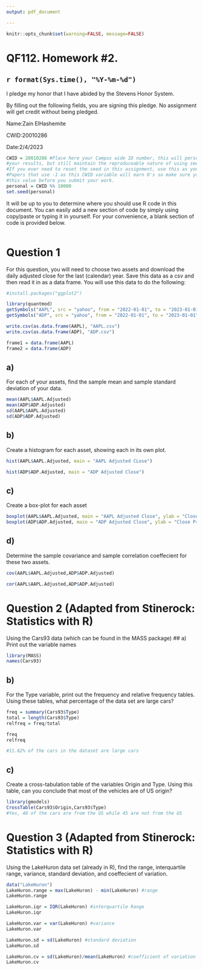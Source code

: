 ---
output: pdf_document

---

```{r global_options, include=FALSE}
knitr::opts_chunk$set(warning=FALSE, message=FALSE)
```



# QF112.  Homework #2.


## `r format(Sys.time(), "%Y-%m-%d")`

I pledge my honor that I have abided by the Stevens Honor System.

By filling out the following fields, you are signing this pledge.  No assignment will get credit without being pledged.

Name:Zain ElHashemite

CWID:20010286

Date:2/4/2023




```{r}
CWID = 20010286 #Place here your Campus wide ID number, this will personalize
#your results, but still maintain the reproduceable nature of using seeds.
#If you ever need to reset the seed in this assignment, use this as your seed
#Papers that use -1 as this CWID variable will earn 0's so make sure you change
#this value before you submit your work.
personal = CWID %% 10000
set.seed(personal)
```

It will be up to you to determine where you should use R code in this document.  You can easily add a new section of code by simply using copy/paste or typing it in yourself.  For your convenience, a blank section of code is provided below.

```{r}

```

# Question 1

For this question, you will need to choose two assets and download the daily adjusted close for the last (calendar) year.  Save this data as a csv and then read it in as a data frame.  You will use this data to do the following:
```{r}
#install.packages("ggplot2")

library(quantmod)
getSymbols("AAPL", src = "yahoo", from = "2022-01-01", to = "2023-01-01")
getSymbols("ADP", src = "yahoo", from = "2022-01-01", to = "2023-01-01")

write.csv(as.data.frame(AAPL), "AAPL.csv")
write.csv(as.data.frame(ADP), "ADP.csv")

frame1 = data.frame(AAPL)
frame2 = data.frame(ADP)

```

## a) 

For each of your assets, find the sample mean and sample standard deviation of your data.

```{r}
mean(AAPL$AAPL.Adjusted)
mean(ADP$ADP.Adjusted)
sd(AAPL$AAPL.Adjusted)
sd(ADP$ADP.Adjusted)
```

## b)

Create a histogram for each asset, showing each in its own plot. 

```{r}
hist(AAPL$AAPL.Adjusted, main = "AAPL Adjusted CLose")

hist(ADP$ADP.Adjusted, main = "ADP Adjusted Close")
```

## c)

Create a box-plot for each asset

```{r}
boxplot(AAPL$AAPL.Adjusted, main = "AAPL Adjusted Close", ylab = "Close Price")
boxplot(ADP$ADP.Adjusted, main = "ADP Adjusted Close", ylab = "Close Price")
```

## d)

Determine the sample covariance and sample correlation coeffecient for these two assets.

```{r}
cov(AAPL$AAPL.Adjusted,ADP$ADP.Adjusted)

cor(AAPL$AAPL.Adjusted,ADP$ADP.Adjusted)


```



# Question 2 (Adapted from Stinerock: Statistics with R)

Using the Cars93 data (which can be found in the MASS package)
## a)
Print out the variable names

```{r}
library(MASS)
names(Cars93)
```
## b)
For the Type variable, print out the frequency and relative frequency tables.  Using these tables, what percentage of the data set are large cars?

```{r}
freq = summary(Cars93$Type)
total = length(Cars93$Type)
relfreq = freq/total

freq
relfreq

#11.82% of the cars in the dataset are large cars

```
## c)
Create a cross-tabulation table of the variables Origin and Type.  Using this table, can you conclude that most of the vehicles are of US origin?

```{r}
library(gmodels)
CrossTable(Cars93$Origin,Cars93$Type)
#Yes, 48 of the cars are from the US while 45 are not from the US


```

# Question 3 (Adapted from Stinerock: Statistics with R)

Using the LakeHuron data set (already in R), find the range, interquartile range, variance, standard deviation, and coeffecient of variation.


```{r}
data("LakeHuron")
LakeHuron.range = max(LakeHuron) - min(LakeHuron) #range
LakeHuron.range

LakeHuron.iqr = IQR(LakeHuron) #interquartile Range
LakeHuron.iqr

LakeHuron.var = var(LakeHuron) #variance
LakeHuron.var

LakeHuron.sd = sd(LakeHuron) #standard deviation
LakeHuron.sd

LakeHuron.cv = sd(LakeHuron)/mean(LakeHuron) #coefficient of variation
LakeHuron.cv


```







